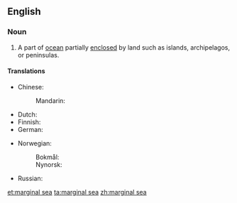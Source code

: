==English==
{{wikipedia}}

===Noun===
{{en-noun}}

# A part of [[ocean]] partially [[enclosed]] by land such as islands, archipelagos, or peninsulas. {{C|en|Seas}}

====Translations====
{{trans-top|part of ocean}}
* Chinese:
*: Mandarin: {{t-needed|cmn}}
* Dutch: {{t|nl|binnenzee|n}}
* Finnish: {{t+|fi|reunameri}}
* German: {{t|de|Randmeer|n}}
{{trans-mid}}
* Norwegian:
*: Bokmål: {{t|nb|randhav|n}}
*: Nynorsk: {{t|nn|randhav|n}}
* Russian: {{t|ru|окра́инное мо́ре|n}}
{{trans-bottom}}

[[et:marginal sea]]
[[ta:marginal sea]]
[[zh:marginal sea]]